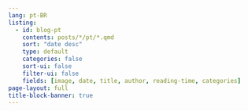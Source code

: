 ```yaml
---
lang: pt-BR
listing:
  - id: blog-pt
    contents: posts/*/pt/*.qmd
    sort: "date desc"
    type: default
    categories: false
    sort-ui: false
    filter-ui: false
    fields: [image, date, title, author, reading-time, categories]
page-layout: full
title-block-banner: true
---
```


::: {#blog-pt}
:::
